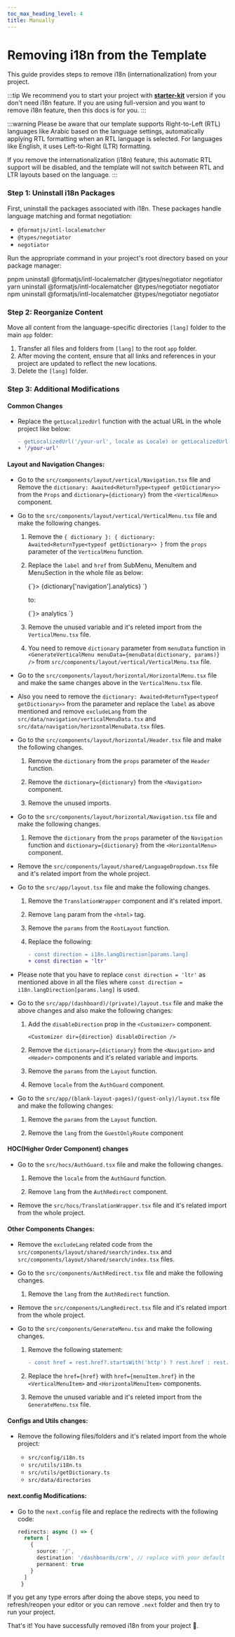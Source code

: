 ```yaml
---
toc_max_heading_level: 4
title: Manually
---
```



# Removing i18n from the Template

This guide provides steps to remove i18n (internationalization) from your project.

:::tip
We recommend you to start your project with [**starter-kit**](/docs/guide/overview/starter-kit-vs-full-package) version if you don't need i18n feature. If you are using full-version and you want to remove i18n feature, then this docs is for you.
:::

:::warning
Please be aware that our template supports Right-to-Left (RTL) languages like Arabic based on the language settings, automatically applying RTL formatting when an RTL language is selected. For languages like English, it uses Left-to-Right (LTR) formatting. 

If you remove the internationalization (i18n) feature, this automatic RTL support will be disabled, and the template will not switch between RTL and LTR layouts based on the language. 
:::

### Step 1: Uninstall i18n Packages

First, uninstall the packages associated with i18n. These packages handle language matching and format negotiation:

- `@formatjs/intl-localematcher`
- `@types/negotiator`
- `negotiator`

Run the appropriate command in your project's root directory based on your package manager:

<Tabs>
  <TabItem value="pnpm">
    <CodeBlock language='bash'>pnpm uninstall @formatjs/intl-localematcher @types/negotiator negotiator</CodeBlock>
  </TabItem>
  <TabItem value="yarn">
    <CodeBlock language='bash'>yarn uninstall @formatjs/intl-localematcher @types/negotiator negotiator</CodeBlock>
  </TabItem>
  <TabItem value="npm">
    <CodeBlock language='bash'>npm uninstall @formatjs/intl-localematcher @types/negotiator negotiator</CodeBlock>
  </TabItem>
</Tabs>

### Step 2: Reorganize Content

Move all content from the language-specific directories `[lang]` folder to the main `app` folder:

1. Transfer all files and folders from `[lang]` to the root `app` folder.
2. After moving the content, ensure that all links and references in your project are updated to reflect the new locations.
3. Delete the `[lang]` folder.

### Step 3: Additional Modifications

#### Common Changes

- Replace the `getLocalizedUrl` function with the actual URL in the whole project like below:

    ```diff
    - getLocalizedUrl('/your-url', locale as Locale) or getLocalizedUrl('/your-url', lang)
    + '/your-url'
    ```

#### Layout and Navigation Changes:

- Go to the `src/components/layout/vertical/Navigation.tsx` file and Remove the `dictionary: Awaited<ReturnType<typeof getDictionary>>` from the `Props` and `dictionary={dictionary}` from the `<VerticalMenu>` component.

- Go to the `src/components/layout/vertical/VerticalMenu.tsx` file and make the following changes.

    1. Remove the `{ dictionary }: { dictionary: Awaited<ReturnType<typeof getDictionary>> }` from the `props` parameter of the `VerticalMenu` function.

    2. Replace the `label` and `href` from SubMenu, MenuItem and MenuSection in the whole file as below: 

        <CodeBlock language='tsx'>
        {`<SubMenu label={dictionary['navigation'].dashboards} icon={<i className='tabler-smart-home' />}>
         <MenuItem href={'/$\{locale\}/dashboards/analytics'}>{dictionary['navigation'].analytics}</MenuItem>
       </SubMenu>`}
        </CodeBlock>

        to:

        <CodeBlock language='tsx'>
        {`<SubMenu label='dashboards' icon={<i className='tabler-smart-home' />}>
         <MenuItem href='/dashboards/analytics'>analytics</MenuItem>
       </SubMenu>`}
        </CodeBlock>
        
    3. Remove the unused variable and it's releted import from the `VerticalMenu.tsx` file.

    4. You need to remove `dictionary` parameter from `menuData` function in `<GenerateVerticalMenu menuData={menuData(dictionary, params)} />` from `src/components/layout/vertical/VerticalMenu.tsx` file.

- Go to the `src/components/layout/horizontal/HorizontalMenu.tsx` file and make the same changes above in the `VerticalMenu.tsx` file. 
- Also you need to remove the `dictionary: Awaited<ReturnType<typeof getDictionary>>` from the parameter and replace the `label` as above mentioned and remove `excludeLang` from the `src/data/navigation/verticalMenuData.tsx` and `src/data/navigation/horizontalMenuData.tsx` files.


- Go to the `src/components/layout/horizontal/Header.tsx` file and make the following changes.

    1. Remove the `dictionary` from the `props` parameter of the `Header` function.

    2. Remove the `dictionary={dictionary}` from the `<Navigation>` component.

    3. Remove the unused imports.

- Go to the `src/components/layout/horizontal/Navigation.tsx` file and make the following changes.

    1. Remove the `dictionary` from the `props` parameter of the `Navigation` function and `dictionary={dictionary}` from the `<HorizontalMenu>` component.

- Remove the `src/components/layout/shared/LanguageDropdown.tsx` file and it's related import from the whole project.

- Go to the `src/app/layout.tsx` file and make the following changes.

    1. Remove the `TranslationWrapper` component and it's related import.
    
    2. Remove `lang` param from the `<html>` tag.

    3. Remove the `params` from the `RootLayout` function.

    4. Replace the following:

        ```diff
        - const direction = i18n.langDirection[params.lang]
        + const direction = 'ltr'
        ```

- Please note that you have to replace `const direction = 'ltr'` as mentioned above in all the files where `const direction = i18n.langDirection[params.lang]` is used.

- Go to the `src/app/(dashboard)/(private)/layout.tsx` file and make the above changes and also make the following changes:

    1. Add the `disableDirection` prop in the `<Customizer>` component.

        ```tsx
        <Customizer dir={direction} disableDirection />
        ```

    2. Remove the `dictionary={dictionary}` from the `<Navigation>` and `<Header>` components and it's related variable and imports.

    3. Remove the `params` from the `Layout` function.

    4. Remove `locale` from the `AuthGuard` component.

- Go to the `src/app/(blank-layout-pages)/(guest-only)/layout.tsx` file and make the following changes:

    1. Remove the `params` from the `Layout` function.

    2. Remove the `lang` from the `GuestOnlyRoute` component

#### HOC(Higher Order Component) changes

- Go to the `src/hocs/AuthGuard.tsx` file and make the following changes.

    1. Remove the `locale` from the `AuthGaurd` function.

    2. Remove `lang` from the `AuthRedirect` component.

- Remove the `src/hocs/TranslationWrapper.tsx` file and it's related import from the whole project.

#### Other Components Changes:

- Remove the `excludeLang` related code from the `src/components/layout/shared/search/index.tsx` and `src/components/layout/shared/search/index.tsx` files.

- Go to the `src/components/AuthRedirect.tsx` file and make the following changes.

    1. Remove the `lang` from the `AuthRedirect` function.

- Remove the `src/components/LangRedirect.tsx` file and it's related import from the whole project.

- Go to the `src/components/GenerateMenu.tsx` and make the following changes.

    1. Remove the following statement:

        ```diff
        - const href = rest.href?.startsWith('http') ? rest.href : rest.href && (excludeLang ? rest.href : getLocalizedUrl(rest.href, locale as Locale))
        ```

    2. Replace the `href={href}` with `href={menuItem.href}` in the `<VerticalMenuItem>` and `<HorizontalMenuItem>` components.

    3. Remove the unused variable and it's releted import from the `GenerateMenu.tsx` file.

#### Configs and Utils changes:

- Remove the following files/folders and it's related import from the whole project:

    - `src/config/i18n.ts`
    - `src/utils/i18n.ts`
    - `src/utils/getDictionary.ts`
    - `src/data/directories`

#### next.config Modifications:

- Go to the `next.config` file and replace the redirects with the following code:

    ```ts
    redirects: async () => {
      return [
        {
          source: '/',
          destination: '/dashboards/crm', // replace with your default route
          permanent: true
        }
      ]
     }
    ```

If you get any type errors after doing the above steps, you need to refresh/reopen your editor or you can remove `.next` folder and then try to run your project.

That's it! You have successfully removed i18n from your project 🥳.
